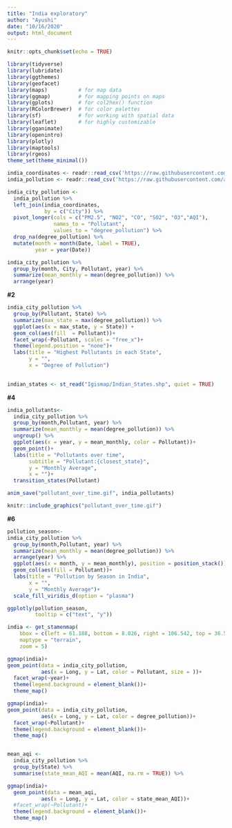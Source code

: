 ```yaml
---
title: "India exploratory"
author: "Ayushi"
date: "10/16/2020"
output: html_document
---
```


```r
knitr::opts_chunk$set(echo = TRUE)
```

```r
library(tidyverse)
library(lubridate)     
library(ggthemes)      
library(geofacet)     
library(maps)          # for map data
library(ggmap)         # for mapping points on maps
library(gplots)        # for col2hex() function
library(RColorBrewer)  # for color palettes
library(sf)            # for working with spatial data
library(leaflet)       # for highly customizable
library(gganimate)
library(openintro)
library(plotly)
library(maptools)
library(rgeos)
theme_set(theme_minimal())
```



```r
india_coordinates <- readr::read_csv('https://raw.githubusercontent.com/ayushi98/DS-project/main/Indian%20Cities%20Database.csv') #For Indian Cities' Latitude and Longitude
india_pollution <- readr::read_csv('https://raw.githubusercontent.com/ayushi98/DS-project/main/city_day.csv') #For Indian Cities' Pollution Levels
```

```r
india_city_pollution <-
  india_pollution %>% 
  left_join(india_coordinates,
            by = c("City")) %>% 
  pivot_longer(cols = c("PM2.5", "NO2", "CO", "SO2", "O3","AQI"),
               names_to = "Pollutant",
               values_to = "degree_pollution") %>% 
  drop_na(degree_pollution) %>% 
  mutate(month = month(Date, label = TRUE),
         year = year(Date)) 

```


```r
india_city_pollution %>% 
  group_by(month, City, Pollutant, year) %>% 
  summarize(mean_monthly = mean(degree_pollution)) %>% 
  arrange(year)
```

**#2**

```r
india_city_pollution %>% 
  group_by(Pollutant, State) %>% 
  summarize(max_state = max(degree_pollution)) %>% 
  ggplot(aes(x = max_state, y = State)) +
  geom_col(aes(fill  = Pollutant))+
  facet_wrap(~Pollutant, scales = "free_x")+
  theme(legend.position = "none")+
  labs(title = "Highest Pollutants in each State",
       y = "",
       x = "Degree of Pollution")
  
```

```r
indian_states <- st_read("Igismap/Indian_States.shp", quiet = TRUE)
```

**#4**
```r
india_pollutants<-
  india_city_pollution %>% 
  group_by(month,Pollutant, year) %>% 
  summarize(mean_monthly = mean(degree_pollution)) %>%
  ungroup() %>% 
  ggplot(aes(x = year, y = mean_monthly, color = Pollutant))+
  geom_point()+
  labs(title = "Pollutants over time",
       subtitle = "Pollutant:{closest_state}",
       y = "Monthly Average",
       x = "")+
  transition_states(Pollutant)

anim_save("pollutant_over_time.gif", india_pollutants)  
```

```r
knitr::include_graphics("pollutant_over_time.gif")
```


**#6**
```r
pollution_season<-
india_city_pollution %>% 
  group_by(month,Pollutant, year) %>% 
  summarize(mean_monthly = mean(degree_pollution)) %>%
  arrange(year) %>% 
  ggplot(aes(x = month, y = mean_monthly), position = position_stack())+
  geom_col(aes(fill = Pollutant))+
  labs(title = "Pollution by Season in India",
       x = "",
       y = "Monthly Average")+
  scale_fill_viridis_d(option = "plasma")

ggplotly(pollution_season,
         tooltip = c("text", "y"))
```


```r
india <- get_stamenmap(
    bbox = c(left = 61.188, bottom = 8.026, right = 106.542, top = 36.502), 
    maptype = "terrain",
    zoom = 5)

ggmap(india)+
geom_point(data = india_city_pollution,
           aes(x = Long, y = Lat, color = Pollutant, size = ))+
  facet_wrap(~year)+
  theme(legend.background = element_blank())+
  theme_map()
```

```r
ggmap(india)+
geom_point(data = india_city_pollution, 
           aes(x = Long, y = Lat, color = degree_pollution))+
  facet_wrap(~Pollutant)+
  theme(legend.background = element_blank())+
  theme_map()
```

```r


```

```r
mean_aqi <- 
  india_city_pollution %>%
  group_by(State) %>% 
  summarise(state_mean_AQI = mean(AQI, na.rm = TRUE)) %>% 

ggmap(india)+
  geom_point(data = mean_aqi, 
           aes(x = Long, y = Lat, color = state_mean_AQI))+
  #facet_wrap(~Pollutant)+
  theme(legend.background = element_blank())+
  theme_map()
```